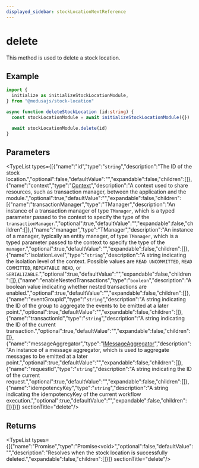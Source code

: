 ```yaml
---
displayed_sidebar: stockLocationNextReference
---
```



# delete

This method is used to delete a stock location.

## Example

```ts
import {
  initialize as initializeStockLocationModule,
} from "@medusajs/stock-location"

async function deleteStockLocation (id:string) {
  const stockLocationModule = await initializeStockLocationModule({})

  await stockLocationModule.delete(id)
}
```

## Parameters

<TypeList types={[{"name":"id","type":"`string`","description":"The ID of the stock location.","optional":false,"defaultValue":"","expandable":false,"children":[]},{"name":"context","type":"[Context](../../interfaces/stock_location_next.Context.mdx)","description":"A context used to share resources, such as transaction manager, between the application and the module.","optional":true,"defaultValue":"","expandable":false,"children":[{"name":"transactionManager","type":"TManager","description":"An instance of a transaction manager of type `TManager`, which is a typed parameter passed to the context to specify the type of the `transactionManager`.","optional":true,"defaultValue":"","expandable":false,"children":[]},{"name":"manager","type":"TManager","description":"An instance of a manager, typically an entity manager, of type `TManager`, which is a typed parameter passed to the context to specify the type of the `manager`.","optional":true,"defaultValue":"","expandable":false,"children":[]},{"name":"isolationLevel","type":"`string`","description":"A string indicating the isolation level of the context. Possible values are `READ UNCOMMITTED`, `READ COMMITTED`, `REPEATABLE READ`, or `SERIALIZABLE`.","optional":true,"defaultValue":"","expandable":false,"children":[]},{"name":"enableNestedTransactions","type":"`boolean`","description":"A boolean value indicating whether nested transactions are enabled.","optional":true,"defaultValue":"","expandable":false,"children":[]},{"name":"eventGroupId","type":"`string`","description":"A string indicating the ID of the group to aggregate the events to be emitted at a later point.","optional":true,"defaultValue":"","expandable":false,"children":[]},{"name":"transactionId","type":"`string`","description":"A string indicating the ID of the current transaction.","optional":true,"defaultValue":"","expandable":false,"children":[]},{"name":"messageAggregator","type":"[IMessageAggregator](../../interfaces/stock_location_next.IMessageAggregator.mdx)","description":"An instance of a message aggregator, which is used to aggregate messages to be emitted at a later point.","optional":true,"defaultValue":"","expandable":false,"children":[]},{"name":"requestId","type":"`string`","description":"A string indicating the ID of the current request.","optional":true,"defaultValue":"","expandable":false,"children":[]},{"name":"idempotencyKey","type":"`string`","description":"A string indicating the idempotencyKey of the current workflow execution.","optional":true,"defaultValue":"","expandable":false,"children":[]}]}]}  sectionTitle="delete"/>

## Returns

<TypeList types={[{"name":"Promise","type":"Promise&#60;void&#62;","optional":false,"defaultValue":"","description":"Resolves when the stock location is successfully deleted.","expandable":false,"children":[]}]}  sectionTitle="delete"/>
